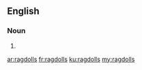 ==English==

===Noun===
{{head|en|noun plural form}}

# {{plural of|ragdoll|lang=en}}

[[ar:ragdolls]]
[[fr:ragdolls]]
[[ku:ragdolls]]
[[my:ragdolls]]